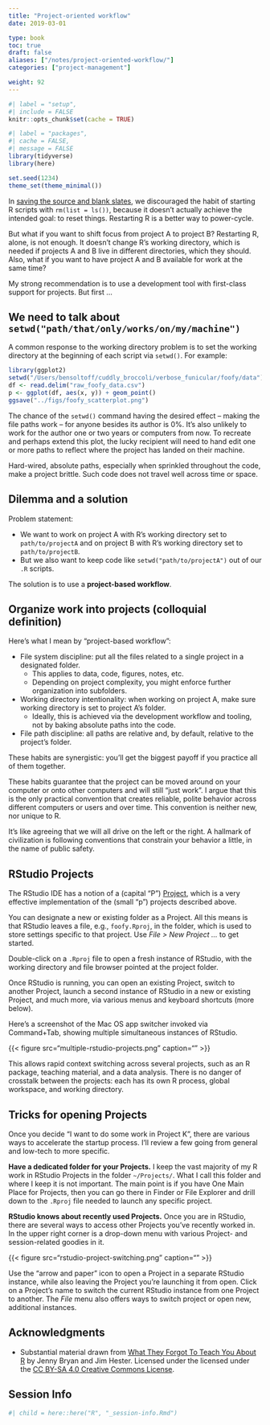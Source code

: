 ```yaml
---
title: "Project-oriented workflow"
date: 2019-03-01

type: book
toc: true
draft: false
aliases: ["/notes/project-oriented-workflow/"]
categories: ["project-management"]

weight: 92
---
```


```r
#| label = "setup",
#| include = FALSE
knitr::opts_chunk$set(cache = TRUE)
```

```r
#| label = "packages",
#| cache = FALSE,
#| message = FALSE
library(tidyverse)
library(here)

set.seed(1234)
theme_set(theme_minimal())
```

In [saving the source and blank slates](/notes/saving-the-source-and-blank-slates/), we discouraged the habit of starting R scripts with `rm(list = ls())`, because it doesn't actually achieve the intended goal: to reset things. Restarting R is a better way to power-cycle.

But what if you want to shift focus from project A to project B? Restarting R, alone, is not enough. It doesn't change R's working directory, which is needed if projects A and B live in different directories, which they should. Also, what if you want to have project A and B available for work at the same time?

My strong recommendation is to use a development tool with first-class support for projects. But first ...

## We need to talk about `setwd("path/that/only/works/on/my/machine")`

A common response to the working directory problem is to set the working directory at the beginning of each script via `setwd()`. For example:

```r
library(ggplot2)
setwd("/Users/bensoltoff/cuddly_broccoli/verbose_funicular/foofy/data")
df <- read.delim("raw_foofy_data.csv")
p <- ggplot(df, aes(x, y)) + geom_point()
ggsave("../figs/foofy_scatterplot.png")
```

The chance of the `setwd()` command having the desired effect -- making the file paths work -- for anyone besides its author is 0%. It's also unlikely to work for the author one or two years or computers from now. To recreate and perhaps extend this plot, the lucky recipient will need to hand edit one or more paths to reflect where the project has landed on their machine.

Hard-wired, absolute paths, especially when sprinkled throughout the code, make a project brittle. Such code does not travel well across time or space.

## Dilemma and a solution

Problem statement:

* We want to work on project A with R's working directory set to `path/to/projectA` and on project B with R's working directory set to `path/to/projectB`.
* But we also want to keep code like `setwd("path/to/projectA")` out of our `.R` scripts.

The solution is to use a **project-based workflow**.

## Organize work into projects (colloquial definition)

Here's what I mean by "project-based workflow":

* File system discipline: put all the files related to a single project in a designated folder.
    * This applies to data, code, figures, notes, etc.
    * Depending on project complexity, you might enforce further organization into subfolders.
* Working directory intentionality: when working on project A, make sure working directory is set to project A's folder.
    * Ideally, this is achieved via the development workflow and tooling, not by baking absolute paths into the code.
* File path discipline: all paths are relative and, by default, relative to the project's folder.

These habits are synergistic: you'll get the biggest payoff if you practice all of them together.

These habits guarantee that the project can be moved around on your computer or onto other computers and will still "just work". I argue that this is the only practical convention that creates reliable, polite behavior across different computers or users and over time. This convention is neither new, nor unique to R.

It's like agreeing that we will all drive on the left or the right. A hallmark of civilization is following conventions that constrain your behavior a little, in the name of public safety.

## RStudio Projects

The RStudio IDE has a notion of a (capital "P") [Project](https://support.rstudio.com/hc/en-us/articles/200526207-Using-Projects), which is a very effective implementation of the (small "p") projects described above. 

You can designate a new or existing folder as a Project. All this means is that RStudio leaves a file, e.g., `foofy.Rproj`, in the folder, which is used to store settings specific to that project. Use *File > New Project ...* to get started.

Double-click on a `.Rproj` file to open a fresh instance of RStudio, with the working directory and file browser pointed at the project folder.

Once RStudio is running, you can open an existing Project, switch to another Project, launch a second instance of RStudio in a new or existing Project, and much more, via various menus and keyboard shortcuts (more below).

Here's a screenshot of the Mac OS app switcher invoked via Command+Tab, showing multiple simultaneous instances of RStudio.

{{< figure src="multiple-rstudio-projects.png" caption="" >}}

This allows rapid context switching across several projects, such as an R package, teaching material, and a data analysis. There is no danger of crosstalk between the projects: each has its own R process, global workspace, and working directory.

## Tricks for opening Projects

Once you decide "I want to do some work in Project K", there are various ways to accelerate the startup process. I'll review a few going from general and low-tech to more specific.

**Have a dedicated folder for your Projects.** I keep the vast majority of my R work in RStudio Projects in the folder `~/Projects/`. What I call this folder and where I keep it is not important. The main point is if you have One Main Place for Projects, then you can go there in Finder or File Explorer and drill down to the `.Rproj` file needed to launch any specific project.

**RStudio knows about recently used Projects.** Once you are in RStudio, there are several ways to access other Projects you've recently worked in. In the upper right corner is a drop-down menu with various Project- and session-related goodies in it.

{{< figure src="rstudio-project-switching.png" caption="" >}}

Use the "arrow and paper" icon to open a Project in a separate RStudio instance, while also leaving the Project you're launching it from open. Click on a Project's name to switch the current RStudio instance from one Project to another. The *File* menu also offers ways to switch project or open new, additional instances.

## Acknowledgments

* Substantial material drawn from [What They Forgot To Teach You About R](https://whattheyforgot.org/) by Jenny Bryan and Jim Hester. Licensed under the licensed under the [CC BY-SA 4.0 Creative Commons License](https://creativecommons.org/licenses/by-sa/4.0/).

## Session Info

```r
#| child = here::here("R", "_session-info.Rmd")
```
